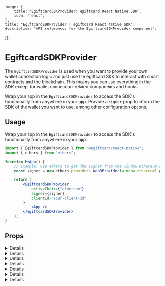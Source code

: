 
	image: {
		title: "EgiftcardSDKProvider: egiftcard React Native SDK",
		icon: "react",
	},
	title: "EgiftcardSDKProvider | egiftcard React Native SDK",
	description: "API references for the EgiftcardSDKProvider component",
});

# EgiftcardSDKProvider

The `EgiftcardSDKProvider` is used when you want to provide your own wallet connection logic and just use the egiftcard SDK to
interact with smart contracts and the blockchain. This means you can use everything in the SDK except for wallet connection-related components and hooks.

Wrap your app in the `EgiftcardSDKProvider` to access the SDK's functionality from anywhere in your app. Provide a `signer`
prop to inform the SDK of the wallet you want to use, among other configuration options.

## Usage

Wrap your app in the `EgiftcardSDKProvider` to access the SDK's functionality from anywhere in your app.

```jsx
import { EgiftcardSDKProvider } from "@egiftcard/react-native";
import { ethers } from "ethers";

function MyApp() {
	// Example: Use ethers to get the signer from the window.ethereum object
	const signer = new ethers.providers.Web3Provider(window.ethereum).getSigner();

	return (
		<EgiftcardSDKProvider
			activeChain={"ethereum"}
			signer={signer}
			clientId="your-client-id"
		>
			<App />
		</EgiftcardSDKProvider>
	);
}
```

## Props

<Details id="signer" summary="signer" tags={["Optional"]}>
	<SignerMDX />
</Details>

<Details id="clientId" summary="clientId" tags={["Recommended", "Optional"]}>
	<ClientIDMDX />
</Details>

<Details id="activeChain" summary="activeChain" tags={["Optional"]}>
	<ActiveChainMDX />
</Details>

<Details id="authConfig" summary="authConfig" tags={["Optional"]}>
	<AuthConfigMDX />
</Details>

<Details id="sdkOptions" summary="sdkOptions" tags={["Optional"]}>
	<SDKOptionsMDX />
</Details>

<Details id="storageInterface" summary="storageInterface" tags={["Optional"]}>
	<StorageInterfaceMDX />
</Details>

<Details id="queryClient" summary="queryClient" tags={["Optional"]}>
	<QueyrClientMDX />
</Details>

